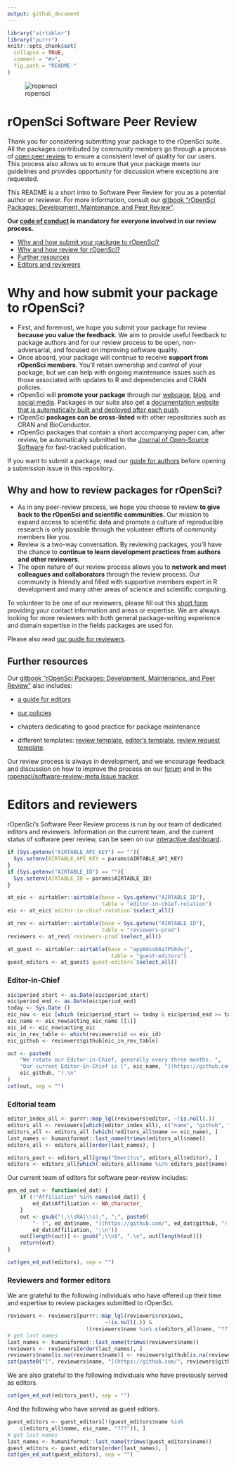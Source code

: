 ```yaml
---
output: github_document
---
```



```r
library("airtabler")
library("purrr")
knitr::opts_chunk$set(
  collapse = TRUE,
  comment = "#>",
  fig.path = "README-"
)
```

![ropensci](icon_lettering_color.png)

# rOpenSci Software Peer Review

<!-- README.md is generated from README.Rmd. Please edit that file -->

Thank you for considering submitting your package to the rOpenSci suite. All
the packages contributed by community members go through a process of [open peer review](https://ropensci.org/blog/2017/09/01/nf-softwarereview/) to ensure a consistent level of quality for our users. This process also allows us to ensure that your package meets our guidelines and provides opportunity for discussion where exceptions are requested. 

This README is a short intro to Software Peer Review  for you as a potential author or reviewer. For more information, consult our [gitbook "rOpenSci Packages: Development, Maintenance, and Peer Review"](https://devguide.ropensci.org/).

**Our [code of conduct](https://ropensci.org/code-of-conduct/) is mandatory for everyone involved in our review process.**

* [Why and how submit your package to rOpenSci?](#why-submit)
* [Why and how review for rOpenSci?](#why-review)
* [Further resources](#further)
* [Editors and reviewers](#editors)

# <a href="#why-submit" name="why-submit"></a>Why and how submit your package to rOpenSci?

-   First, and foremost, we hope you submit your package for review **because you
    value the feedback**.  We aim to provide useful feedback to package authors
    and for our review process to be open, non-adversarial, and focused on
    improving software quality.
-   Once aboard, your package will continue to receive **support from rOpenSci
    members**.  You'll retain ownership and control of your package, but we
    can help with ongoing maintenance issues such as those associated with
    updates to R and dependencies and CRAN policies.
-   rOpenSci will **promote your package** through our [webpage](https://ropensci.org/packages/), [blog](https://ropensci.org/blog/), and [social media](https://twitter.com/ropensci). Packages in our suite also get a [documentation website that is automatically built and deployed after each push](https://devguide.ropensci.org/building.html#docsropensci).
-   rOpenSci **packages can be cross-listed** with other repositories such as CRAN
    and BioConductor.
-   rOpenSci packages that contain a short accompanying paper can, after review,
    be automatically submitted to the
    [Journal of Open-Source Software](http://joss.theoj.org/) for fast-tracked
    publication.
    
If you want to submit a package, read our [guide for authors](https://devguide.ropensci.org/authors-guide.html) before opening a submission issue in this repository.

## <a href="#why-review" name="why-review"></a>Why and how to review packages for rOpenSci?

-   As in any peer-review process, we hope you choose to review **to give back
    to the rOpenSci and scientific communities.**  Our mission to expand
    access to scientific data and promote a culture of reproducible research
    is only possible through the volunteer efforts of community members like you.
-   Review is a two-way conversation. By reviewing packages, you'll have the
    chance to **continue to learn development practices from authors and
    other reviewers**.
-   The open nature of our review process allows you to **network and meet
    colleagues and collaborators** through the review process.  Our community
    is friendly and filled with supportive members expert in R development and
    many other areas of science and scientific computing.


To volunteer to be one of our reviewers, please fill out this [short form](https://ropensci.org/software-reviewer/) providing your contact information and areas or expertise. We are always looking for more reviewers with both general package-writing experience and domain expertise in the fields packages are used for.

Please also read [our guide for reviewers](https://devguide.ropensci.org/reviewerguide.html).

## <a href="#further" name="further"></a>Further resources

Our [gitbook "rOpenSci Packages: Development, Maintenance, and Peer Review"](https://devguide.ropensci.org/) also includes:

* [a guide for editors](https://devguide.ropensci.org/editorguide.html)

* [our policies](https://devguide.ropensci.org/policies.html)

* chapters dedicating to good practice for package maintenance

* different templates: [review template](https://devguide.ropensci.org/reviewtemplate.html), [editor's template](https://devguide.ropensci.org/editortemplate.html), [review request template](https://devguide.ropensci.org/reviewrequesttemplate.html).

Our review process is always in development, and we encourage feedback and discussion
on how to improve the process on our [forum](https://discuss.ropensci.org/) and in the [ropensci/software-review-meta issue tracker](https://github.com/ropensci/software-review-meta/issues).

# <a href="#editors" name="editors"></a> Editors and reviewers

rOpenSci's Software Peer Review process is run by our team of dedicated editors and reviewers.
Information on the current team, and the current status of software peer review, can be seen on our [interactive dashboard](https://ropensci-review-tools.github.io/dashboard/).

```r
if (Sys.getenv("AIRTABLE_API_KEY") == ""){
  Sys.setenv(AIRTABLE_API_KEY = params$AIRTABLE_API_KEY)
}
if (Sys.getenv("AIRTABLE_ID") == ""){
  Sys.setenv(AIRTABLE_ID = params$AIRTABLE_ID)
}

at_eic <- airtabler::airtable(base = Sys.getenv("AIRTABLE_ID"),
                              table = "editor-in-chief-rotation")
eic <- at_eic$`editor-in-chief-rotation`$select_all()

at_rev <- airtabler::airtable(base = Sys.getenv("AIRTABLE_ID"),
                              table = "reviewers-prod")
reviewers <- at_rev$`reviewers-prod`$select_all()

at_guest <- airtabler::airtable(base = "app8dssb6a7PG6Vwj",
                                 table = "guest-editors")
guest_editors <- at_guest$`guest-editors`$select_all()
```

### Editor-in-Chief

```r
eic$period_start <- as.Date(eic$period_start)
eic$period_end <- as.Date(eic$period_end)
today <- Sys.Date ()
eic_now <- eic [which (eic$period_start <= today & eic$period_end >= today), ]
eic_name <- eic_now$acting_eic_name [[1]]
eic_id <- eic_now$acting_eic
eic_in_rev_table <- which(reviewers$id == eic_id)
eic_github <- reviewers$github[eic_in_rev_table]

out <- paste0(
    "We rotate our Editor-in-Chief, generally every three months. ",
    "Our current Editor-in-Chief is [", eic_name, "](https://github.com/",
    eic_github, ").\n"
)
cat(out, sep = "")
```


### Editorial team

```r
editor_index_all <- purrr::map_lgl(reviewers$editor, ~!is.null(.))
editors_all <- reviewers[which(editor_index_all), c("name", "github", "Affiliation", "editor")]
editors_all <- editors_all [which(!editors_all$name == eic_name), ]
last_names <- humaniformat::last_name(trimws(editors_all$name))
editors_all <- editors_all[order(last_names), ]

editors_past <- editors_all[grep("Emeritus", editors_all$editor), ]
editors <- editors_all[which(!editors_all$name %in% editors_past$name), ]
```

Our current team of editors for software peer-review includes:

```r
gen_ed_out <- function(ed_dat) {
    if (!"Affiliation" %in% names(ed_dat)) {
        ed_dat$Affiliation <- NA_character_
    }
    out <- gsub("(,\\sNA|\\s);", ";", paste0(
        "- [", ed_dat$name, "](https://github.com/", ed_dat$github, "), ",
        ed_dat$Affiliation, ";\n"))
    out[length(out)] <- gsub(";\\n$", ".\n", out[length(out)])
    return(out)
}
```
```r
cat(gen_ed_out(editors), sep = "")
```

### Reviewers and former editors

We are grateful to the following individuals who have offered up their time and expertise to review packages submitted to rOpenSci.

```r
reviewers <- reviewers[purrr::map_lgl(reviewers$reviews, 
                               ~!is.null(.)) & 
                         !(reviewers$name %in% c(editors_all$name, "???")), ]
# get last names
last_names <- humaniformat::last_name(trimws(reviewers$name))
reviewers <- reviewers[order(last_names), ]
reviewers$name[is.na(reviewers$name)] <- reviewers$github[is.na(reviewers$name)]
cat(paste0("[", reviewers$name, "](https://github.com/", reviewers$github, ")", collapse = " \U00B7 "))
```

We are also grateful to the following individuals who have previously served as editors.

```r
cat(gen_ed_out(editors_past), sep = "")
```

And the following who have served as guest editors.

```r
guest_editors <- guest_editors[!(guest_editors$name %in%
    c(editors_all$name, eic_name, "???")), ]
# get last names
last_names <- humaniformat::last_name(trimws(guest_editors$name))
guest_editors <- guest_editors[order(last_names), ]
cat(gen_ed_out(guest_editors), sep = "")
```
